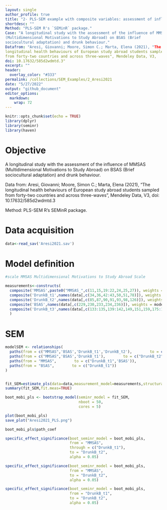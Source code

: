 ```yaml
---
layout: single
author_profile: true
title: "2- PLS-SEM example with composite variables: assessment of influential factors on drunk behaviour of foreign students"
shortdesc: ""
Method: "PLS-SEM R's `SEMinR` package."
Case: "A longitudinal study with the assessment of the influence of MMSAS
(Multidimensional Motivations to Study Abroad) on BSAS (Brief
sociocultural adaptation) and drunk behaviour."
Datafrom: "Aresi, Giovanni; Moore, Simon C.; Marta, Elena (2021), "The
longitudinal health behaviours of European study abroad students sampled
from forty-two countries and across three-waves", Mendeley Data, V3,
doi: 10.17632/585d2wdmtd.3"
excerpt: ""
header:
  overlay_color: "#333"
permalink: /collections/SEM_Examples/2_Aresi2021
date: "5/27/2022"
output: "github_document"
editor_options: 
  markdown: 
    wrap: 72
---
```

```r
knitr::opts_chunk$set(echo = TRUE)
library(dplyr)
library(seminr)
library(haven)
```

# Objective

A longitudinal study with the assessment of the influence of MMSAS (Multidimensional Motivations to Study Abroad) on BSAS (Brief sociocultural adaptation) and drunk behaviour.

Data from: Aresi, Giovanni; Moore, Simon C.; Marta, Elena (2021), "The longitudinal health behaviours of European study abroad students sampled from forty-two countries and across three-waves", Mendeley Data, V3, doi: 10.17632/585d2wdmtd.3

Method: PLS-SEM R's SEMinR package.

# Data acquisition

```r
data<-read_sav('Aresi2021.sav')
```

# Model definition

```r
#scale MMSAS Multidimensional Motivations to Study Abroad Scale 

measurements<-constructs(
  composite('MMSAS',paste0("MMSAS_",c(11,15,19:22,24,25,27)), weights = mode_B),
  composite('DrunkB_t1',names(data[,c(34,36,42:43,50,51,78)]), weights = mode_B),
  composite('DrunkB_t2',names(data[,c(85,87,90,91,93,98,126)]), weights = mode_B),
  composite('BSAS',names(data[,c(229,230,233,234,236)]), weights = mode_B),
  composite('DrunkB_t3',names(data[,c(133:135,139:142,149,151,159,175:177,179)]), weights = mode_B)
  )

```

# SEM

```r
modelSEM <- relationships(
  paths(from = c("MMSAS",'BSAS','DrunkB_t1','DrunkB_t2'),        to = c("DrunkB_t3")),
  paths(from = c("MMSAS",'BSAS','DrunkB_t1'),        to = c("DrunkB_t2")),
  paths(from = "MMSAS",        to = c("DrunkB_t1",'BSAS')),
  paths(from = "BSAS",        to = c("DrunkB_t1"))
)


fit_SEM=estimate_pls(data=data,measurement_model=measurements,structural_model=modelSEM)
summary(fit_SEM,fit.meas=TRUE)
```

```r
boot_mobi_pls <- bootstrap_model(seminr_model = fit_SEM,
                                 nboot = 50,
                                 cores = 5)
```

```r
plot(boot_mobi_pls)
save_plot("Aresi2021_PLS.png")
```

```r
boot_mobi_pls$path_coef
```

```r

specific_effect_significance(boot_seminr_model = boot_mobi_pls,
                             from = "MMSAS",
                             through = c("DrunkB_t1"),
                             to = "DrunkB_t2",
                             alpha = 0.05)
```

```r

specific_effect_significance(boot_seminr_model = boot_mobi_pls,
                             from = "MMSAS",
                             to = "DrunkB_t2",
                             alpha = 0.05)
```

```r

specific_effect_significance(boot_seminr_model = boot_mobi_pls,
                             from = "DrunkB_t1",
                             to = "DrunkB_t2",
                             alpha = 0.05)
```

